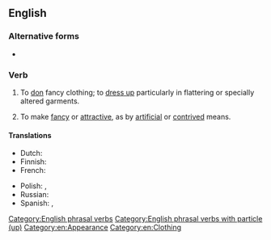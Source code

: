 ==English==

===Alternative forms===
* {{l|en|gussie up}}

===Verb===
{{en-verb|*}}

# {{lb|en|informal|intransitive}} To [[don]] fancy clothing; to [[dress up]] particularly in flattering or specially altered garments.
#: {{ux|en|You bet she'll '''gussy up''' for the party.}}
#: {{syn|en|doll up}}
# {{lb|en|informal|transitive}} To make [[fancy]] or [[attractive]], as by [[artificial]] or [[contrived]] means.
#: {{ux|en|You can have plain green beans, or '''gussie''' them '''up''' with a bit of cheese and onion.}}
#: {{syn|en|spruce up}}

====Translations====
{{trans-top|dress up}}
* Dutch: {{t+|nl|opdirken}}
* Finnish: {{t+|fi|pynttääntyä}}
* French: {{t+|fr|fagoter}}
{{trans-mid}}
* Polish: {{t+|pl|wystroić się|pf}}, {{t+|pl|stroić się|impf}}
* Russian: {{t+|ru|принаряжа́ться}}
* Spanish: {{t+|es|arreglarse}}, {{t+|es|embellecer}}
{{trans-bottom}}

[[Category:English phrasal verbs]]
[[Category:English phrasal verbs with particle (up)]]
[[Category:en:Appearance]]
[[Category:en:Clothing]]